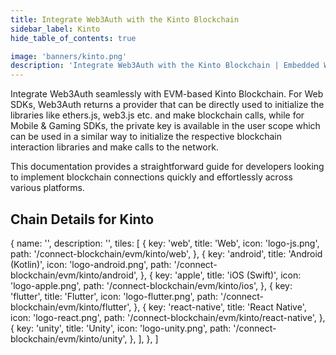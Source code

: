 ```yaml
---
title: Integrate Web3Auth with the Kinto Blockchain
sidebar_label: Kinto
hide_table_of_contents: true

image: 'banners/kinto.png'
description: 'Integrate Web3Auth with the Kinto Blockchain | Embedded Wallets'
---
```



<SEO
  title="Integrate Web3Auth with the Kinto Blockchain"
  description="Integrate Web3Auth with the Kinto Blockchain | Embedded Wallets"
  image="https://web3auth.io/docs/banners/kinto.png"
  slug="/embedded-wallets/connect-blockchain/evm/kinto"
/>

Integrate Web3Auth seamlessly with EVM-based Kinto Blockchain. For Web SDKs, Web3Auth returns a provider that can be directly used to initialize the libraries like ethers.js, web3.js etc. and make blockchain calls, while for Mobile & Gaming SDKs, the private key is available in the user scope which can be used in a similar way to initialize the respective blockchain interaction libraries and make calls to the network.

This documentation provides a straightforward guide for developers looking to implement blockchain connections quickly and effortlessly across various platforms.

## Chain Details for Kinto

<ChainDetailsKinto />

  {
    name: '',
    description: '',
    tiles: [
      {
        key: 'web',
        title: 'Web',
        icon: 'logo-js.png',
        path: '/connect-blockchain/evm/kinto/web',
      },
      {
        key: 'android',
        title: 'Android (Kotlin)',
        icon: 'logo-android.png',
        path: '/connect-blockchain/evm/kinto/android',
      },
      {
        key: 'apple',
        title: 'iOS (Swift)',
        icon: 'logo-apple.png',
        path: '/connect-blockchain/evm/kinto/ios',
      },
      {
        key: 'flutter',
        title: 'Flutter',
        icon: 'logo-flutter.png',
        path: '/connect-blockchain/evm/kinto/flutter',
      },
      {
        key: 'react-native',
        title: 'React Native',
        icon: 'logo-react.png',
        path: '/connect-blockchain/evm/kinto/react-native',
      },
      {
        key: 'unity',
        title: 'Unity',
        icon: 'logo-unity.png',
        path: '/connect-blockchain/evm/kinto/unity',
      },
    ],
  },
]

<Tiles tileGroups={Kinto} />
